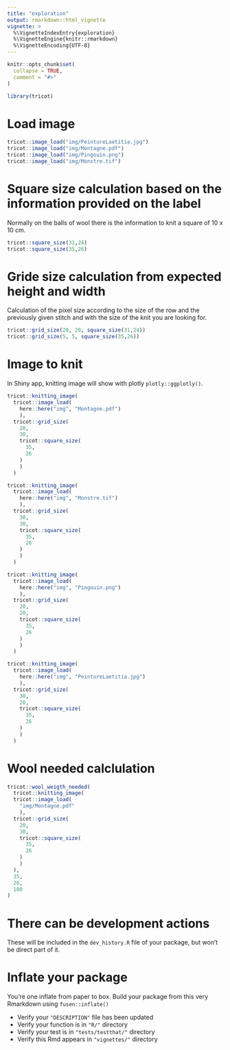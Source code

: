 ```yaml
---
title: "exploration"
output: rmarkdown::html_vignette
vignette: >
  %\VignetteIndexEntry{exploration}
  %\VignetteEngine{knitr::rmarkdown}
  %\VignetteEncoding{UTF-8}
---
```


```r
knitr::opts_chunk$set(
  collapse = TRUE,
  comment = "#>"
)
```

```r
library(tricot)
```

<!--

# Description of your package

This will fill the description of your package.
Add this chunk using `fusen::description_chunk()`
--> 


  
  

# Load image  

  

```r
tricot::image_load("img/PeintureLaetitia.jpg")
tricot::image_load("img/Montagne.pdf")
tricot::image_load("img/Pingouin.png")
tricot::image_load("img/Monstre.tif")
```

  
  
  

# Square size calculation based on the information provided on the label   

  
Normally on the balls of wool there is the information to knit a square of 10 x 10 cm.
  

  

```r
tricot::square_size(31,24)
tricot::square_size(35,26)
```

  
  

# Gride size calculation from expected height and width   

  
Calculation of the pixel size according to the size of the row and the previously given stitch and with the size of the knit you are looking for.  
  

  

```r
tricot::grid_size(20, 20, square_size(31,24)) 
tricot::grid_size(5, 5, square_size(35,26))
```

  
  

# Image to knit       

  
In Shiny app, knitting image will show with plotly `plotly::ggplotly()`.  
  

  

```r

tricot::knitting_image(
  tricot::image_load(
    here::here("img", "Montagne.pdf")
    ), 
  tricot::grid_size(
    20, 
    30, 
    tricot::square_size(
      35,
      26
    )
    )
  )

tricot::knitting_image(
  tricot::image_load(
    here::here("img", "Monstre.tif")
    ), 
  tricot::grid_size(
    30, 
    30, 
    tricot::square_size(
      35,
      26
    )
    )
  )

tricot::knitting_image(
  tricot::image_load(
    here::here("img", "Pingouin.png")
    ), 
  tricot::grid_size(
    20, 
    20, 
    tricot::square_size(
      35,
      26
    )
    )
  )

tricot::knitting_image(
  tricot::image_load(
    here::here("img", "PeintureLaetitia.jpg")
    ), 
  tricot::grid_size(
    30, 
    20, 
    tricot::square_size(
      35,
      26
    )
    )
  )

```

  
  
  

# Wool needed calclulation           

  

  

```r

tricot::wool_weigth_needed(
  tricot::knitting_image(
  tricot::image_load(
    "img/Montagne.pdf"
    ), 
  tricot::grid_size(
    20, 
    30, 
    tricot::square_size(
      35,
      26
    )
    )
  ),
  35,
  26,
  100
)

```

  
  
  

# There can be development actions

These will be included in the `dev_history.R` file of your package, but won't be direct part of it.


# Inflate your package

You're one inflate from paper to box.
Build your package from this very Rmarkdown using `fusen::inflate()`

- Verify your `"DESCRIPTION"` file has been updated
- Verify your function is in `"R/"` directory
- Verify your test is in `"tests/testthat/"` directory
- Verify this Rmd appears in `"vignettes/"` directory


